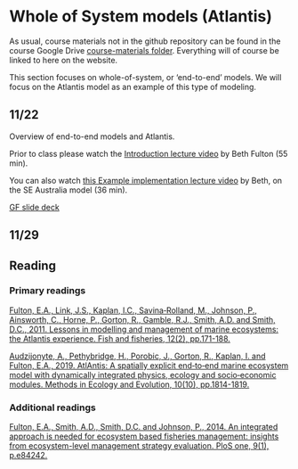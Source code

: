 # Whole of System models (Atlantis) {#whole}

As usual, course materials not in the github repository can be found in the course Google Drive [course-materials folder](https://drive.google.com/drive/folders/1Wt4fhAgCP92aBu_XSCQq50Xrkc-UVHnx?usp=sharing). Everything will of course be linked to here on the website.  

This section focuses on whole-of-system, or 'end-to-end' models. We will focus on the Atlantis model as an example of this type of modeling.    

## 11/22 {.unlisted .unnumbered}

Overview of end-to-end models and Atlantis.  

Prior to class please watch the [Introduction lecture video](https://drive.google.com/file/d/1litH1gEiat2-p-VVfe7vcJgdwrmnQ95G/view?usp=share_link) by Beth Fulton (55 min).  

You can also watch [this Example implementation lecture video](https://drive.google.com/file/d/1vBc_NUyRfXfCSV0t3zXQMlNaHs9U4aTo/view?usp=share_link) by Beth, on the SE Australia model (36 min).  

[GF slide deck](https://docs.google.com/presentation/d/1D10K2s0ukEUtCm4Bk5w5vvtljKN368vO/edit?usp=share_link&ouid=100082783551785338508&rtpof=true&sd=true)  


## 11/29 {.unlisted .unnumbered}



## Reading {.unlisted .unnumbered}

### Primary readings {.unlisted .unnumbered}

[Fulton, E.A., Link, J.S., Kaplan, I.C., Savina‐Rolland, M., Johnson, P., Ainsworth, C., Horne, P., Gorton, R., Gamble, R.J., Smith, A.D. and Smith, D.C., 2011. Lessons in modelling and management of marine ecosystems: the Atlantis experience. Fish and fisheries, 12(2), pp.171-188.]( https://doi.org/10.1111/j.1467-2979.2011.00412.x)

[Audzijonyte, A., Pethybridge, H., Porobic, J., Gorton, R., Kaplan, I. and Fulton, E.A., 2019. AtlAntis: A spatially explicit end‐to‐end marine ecosystem model with dynamically integrated physics, ecology and socio‐economic modules. Methods in Ecology and Evolution, 10(10), pp.1814-1819.](https://doi.org/10.1111/2041-210X.13272)  


### Additional readings {.unlisted .unnumbered}

[Fulton, E.A., Smith, A.D., Smith, D.C. and Johnson, P., 2014. An integrated approach is needed for ecosystem based fisheries management: insights from ecosystem-level management strategy evaluation. PloS one, 9(1), p.e84242.](https://doi.org/10.1371/journal.pone.0084242)